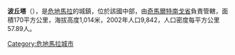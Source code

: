 '''波丘塔'''（{{lang-es|Pochuta}}），是[[危地馬拉|危地馬拉]]的城鎮，位於該國中部，由[[奇馬爾特南戈省|奇馬爾特南戈省]]負責管轄，面積170平方公里，海拔高度1,014米，2002年人口9,842，人口密度每平方公里57.89人。

{{coord|14|33|N|91|05|W|display=title|region:GT_type:city_source:GNS-enwiki}}

{{Guatemala-geo-stub}}
[[Category:危地馬拉城市|Category:危地馬拉城市]]